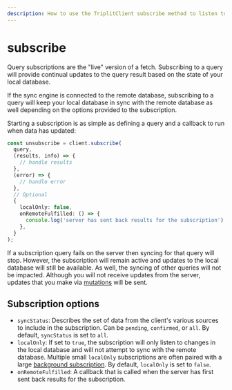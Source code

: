 ```yaml
---
description: How to use the TriplitClient subscribe method to listen to changes in your data.
---
```


# subscribe

Query subscriptions are the "live" version of a fetch. Subscribing to a query will provide continual updates to the query result based on the state of your local database.

If the sync engine is connected to the remote database, subscribing to a query will keep your local database in sync with the remote database as well depending on the options provided to the subscription.

Starting a subscription is as simple as defining a query and a callback to run when data has updated:

```typescript
const unsubscribe = client.subscribe(
  query,
  (results, info) => {
    // handle results
  },
  (error) => {
    // handle error
  },
  // Optional
  {
    localOnly: false,
    onRemoteFulfilled: () => {
      console.log('server has sent back results for the subscription');
    },
  }
);
```

If a subscription query fails on the server then syncing for that query will stop. However, the subscription will remain active and updates to the local database will still be available. As well, the syncing of other queries will not be impacted. Although you will not receive updates from the server, updates that you make via [mutations](/client/insert) will be sent.

## Subscription options

- `syncStatus`: Describes the set of data from the client's various sources to include in the subscription. Can be `pending`, `confirmed`, or `all`. By default, `syncStatus` is set to `all`.
- `localOnly`: If set to `true`, the subscription will only listen to changes in the local database and will not attempt to sync with the remote database. Multiple small `localOnly` subscriptions are often paired with a large [background subscription](/client/subscribe-background). By default, `localOnly` is set to `false`.
- `onRemoteFulfilled`: A callback that is called when the server has first sent back results for the subscription.
